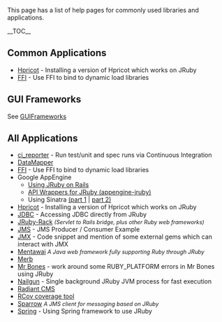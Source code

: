 This page has a list of help pages for commonly used libraries and applications. 

__TOC__

== Common Applications ==
* [[Hpricot]] - Installing a version of Hpricot which works on JRuby
* [http://kenai.com/projects/ruby-ffi/pages/Home FFI] - Use FFI to bind to dynamic load libraries

== GUI Frameworks ==
See [[GUIFrameworks]]

== All Applications ==
* [[JRubyAndContinuousIntegration|ci_reporter]] - Run test/unit and spec runs via Continuous Integration
* [[DataMapper]]
* [http://kenai.com/projects/ruby-ffi/pages/Home FFI] - Use FFI to bind to dynamic load libraries
* Google AppEngine
** [http://olabini.com/blog/2009/04/jruby-on-rails-on-google-app-engine/ Using JRuby on Rails]
** [http://code.google.com/p/appengine-jruby/  API Wrappers for JRuby (appengine-jruby)]
** Using Sinatra [http://blog.bigcurl.de/2009/04/running-sinatra-apps-on-google.html (part 1] | [http://dev.massivebraingames.com/past/2009/4/15/writing_sinatra_apps_for_google/ part 2)]
* [[Hpricot]] - Installing a version of Hpricot which works on JRuby
* [[JDBC]] - Accessing JDBC directly from JRuby
* [[JRuby Rack|JRuby-Rack]] <span style="font-size:90%; font-style:italic">(Servlet to Rails bridge, plus other Ruby web frameworks)</span>
* [http://blog.dberg.org/2008/07/jms-jruby-producer-and-consumer.html JMS] - JMS Producer / Consumer Example
* [[JMX]] - Code snippet and mention of some external gems which can interact with JMX
* [[Mentawai]] <span style="font-size:90%; font-style:italic">A Java web framework fully supporting Ruby through JRuby</span>
* [[Merb|Merb]]
* [http://epirsch.blogspot.com/2008/10/making-mr-bones-work-with-jruby.html Mr Bones] - work around some RUBY_PLATFORM errors in Mr Bones using JRuby
* [[JRubyWithNailgun|Nailgun]] - Single background JRuby JVM process for fast execution
* [[Radiant_CMS|Radiant CMS]]
* [[RCov | RCov coverage tool]]
* [[Sparrow]] <span style="font-size:90%; font-style:italic">A JMS client for messaging based on JRuby</span>
* [[Spring]] - Using Spring framework to use JRuby